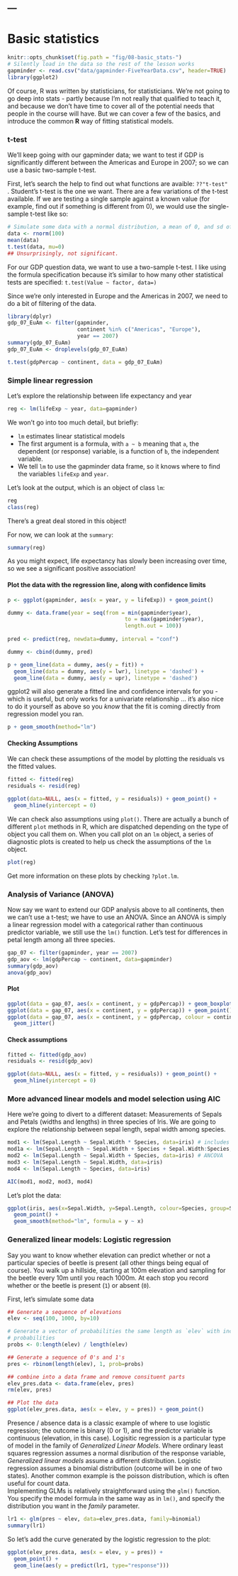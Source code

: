 ---
---

# Basic statistics

```r
knitr::opts_chunk$set(fig.path = "fig/08-basic_stats-")
# Silently load in the data so the rest of the lesson works
gapminder <- read.csv("data/gapminder-FiveYearData.csv", header=TRUE)
library(ggplot2)
```

Of course, R was written by statisticians, for statisticians.  We're not going 
to go deep into stats - partly because I'm not really that qualified to teach it, 
and because we don't have time to cover all of the potential needs that people 
in the course will have.  But we can cover a few of the basics, and introduce 
the common **R** way of fitting statistical models.

### t-test

We'll keep going with our gapminder data; we want to test if GDP is 
significantly different between the Americas and Europe in 2007; so we can use a 
basic two-sample t-test.

First, let's search the help to find out what functions are avaible: `??"t-test"`
.  Student's t-test is the one we want.  There are a few variations of the 
t-test available.  If we are testing a single sample against a known value (for 
example, find out if something is different from 0), we would use the 
single-sample t-test like so:

```r
# Simulate some data with a normal distribution, a mean of 0, and sd of 1.
data <- rnorm(100)
mean(data)
t.test(data, mu=0)
## Unsurprisingly, not significant.
```

For our GDP question data, we want to use a two-sample t-test.  I like using the formula 
specification because it's similar to how many other statistical tests are 
specified: `t.test(Value ~ factor, data=)`

Since we're only interested in Europe and the Americas in 2007, we need to do a bit of filtering of the data.

```r
library(dplyr)
gdp_07_EuAm <- filter(gapminder, 
                      continent %in% c("Americas", "Europe"), 
                      year == 2007)
summary(gdp_07_EuAm)
gdp_07_EuAm <- droplevels(gdp_07_EuAm)
```

```r
t.test(gdpPercap ~ continent, data = gdp_07_EuAm)
```

### Simple linear regression

Let's explore the relationship between life expectancy and year

```r
reg <- lm(lifeExp ~ year, data=gapminder)
```

We won't go into too much detail, but briefly: 

* `lm` estimates linear statistical models
* The first argument is a formula, with  `a ~ b` meaning that `a`,
     the dependent (or response) variable, is a
    function of `b`, the independent variable. 
* We tell `lm` to use the gapminder data frame, so it knows where to
 find the variables `lifeExp` and `year`. 

Let's look at the output, which is an object of class `lm`:

```r
reg
class(reg)
```

There's a great deal stored in this object!

For now, we can look at the `summary`:

```r
summary(reg)
```

As you might expect, life expectancy has slowly been increasing over
time, so we see a significant positive association!

#### Plot the data with the regression line, along with confidence limits

```r
p <- ggplot(gapminder, aes(x = year, y = lifeExp)) + geom_point()

dummy <- data.frame(year = seq(from = min(gapminder$year), 
                                     to = max(gapminder$year), 
                                     length.out = 100))
                   
pred <- predict(reg, newdata=dummy, interval = "conf")

dummy <- cbind(dummy, pred)

p + geom_line(data = dummy, aes(y = fit)) + 
  geom_line(data = dummy, aes(y = lwr), linetype = 'dashed') + 
  geom_line(data = dummy, aes(y = upr), linetype = 'dashed')

```

ggplot2 will also generate a fitted line and confidence intervals for you - 
which is useful, but only works for a univariate relationship ... it's also nice 
to do it yourself as above so you *know* that the fit is coming directly from 
regression model you ran.

```r
p + geom_smooth(method="lm")
```


#### Checking Assumptions

We can check these assumptions of the model by plotting the residuals vs the 
fitted values.

```r
fitted <- fitted(reg)
residuals <- resid(reg)

ggplot(data=NULL, aes(x = fitted, y = residuals)) + geom_point() + 
  geom_hline(yintercept = 0)
```

We can check also assumptions using `plot()`.  There are actually a bunch of 
different `plot` methods in R, which are dispatched depending on the type of 
object you call them on.  When you call plot on an `lm` object, a series of 
diagnostic plots is created to help us check the assumptions of the `lm` object.

```r
plot(reg)
```

Get more information on these plots by checking `?plot.lm`.

### Analysis of Variance (ANOVA)

Now say we want to extend our GDP analysis above to all continents, then we can't 
use a t-test; we have to use an ANOVA.  Since an ANOVA is simply a linear 
regression model with a categorical rather than continuous predictor variable, we 
still use the `lm()` function.  Let's test for differences in petal length among 
all three species.

```r
gap_07 <- filter(gapminder, year == 2007)
gdp_aov <- lm(gdpPercap ~ continent, data=gapminder)
summary(gdp_aov)
anova(gdp_aov)
```

#### Plot

```r
ggplot(data = gap_07, aes(x = continent, y = gdpPercap)) + geom_boxplot()
ggplot(data = gap_07, aes(x = continent, y = gdpPercap)) + geom_point()
ggplot(data = gap_07, aes(x = continent, y = gdpPercap, colour = continent)) +
  geom_jitter()
```

#### Check assumptions

```r
fitted <- fitted(gdp_aov)
residuals <- resid(gdp_aov)

ggplot(data=NULL, aes(x = fitted, y = residuals)) + geom_point() + 
  geom_hline(yintercept = 0)
```

### More advanced linear models and model selection using AIC

Here we're going to divert to a different dataset: Measurements of Sepals and Petals (widths and lengths) in three species of Iris. We are going to explore the relationship between sepal length, sepal width among species.  

```r
mod1 <- lm(Sepal.Length ~ Sepal.Width * Species, data=iris) # includes interaction term
mod1a <- lm(Sepal.Length ~ Sepal.Width + Species + Sepal.Width:Species, data=iris) #Equivalent to above
mod2 <- lm(Sepal.Length ~ Sepal.Width + Species, data=iris) # ANCOVA
mod3 <- lm(Sepal.Length ~ Sepal.Width, data=iris)
mod4 <- lm(Sepal.Length ~ Species, data=iris)

AIC(mod1, mod2, mod3, mod4)
```

Let's plot the data:
```r
ggplot(iris, aes(x=Sepal.Width, y=Sepal.Length, colour=Species, group=Species)) + 
  geom_point() + 
  geom_smooth(method="lm", formula = y ~ x)
```

### Generalized linear models: Logistic regression

Say you want to know whether elevation can predict whether or not a particular 
species of beetle is present (all other things being equal of course). You walk 
up a hillside, starting at 100m elevation and sampling for the beetle every 10m 
until you reach 1000m.  At each stop you record whether or the beetle is present 
(`1`) or absent (`0`).

First, let's simulate some data

```r
## Generate a sequence of elevations
elev <- seq(100, 1000, by=10)

# Generate a vector of probabilities the same length as `elev` with increasing 
# probabilities
probs <- 0:length(elev) / length(elev)

## Generate a sequence of 0's and 1's
pres <- rbinom(length(elev), 1, prob=probs)

## combine into a data frame and remove consituent parts
elev_pres.data <- data.frame(elev, pres)
rm(elev, pres)

## Plot the data
ggplot(elev_pres.data, aes(x = elev, y = pres)) + geom_point()
```

Presence / absence data is a classic example of where to use logistic regression; 
the outcome is binary (0 or 1), and the predictor variable is continuous 
(elevation, in this case).  Logisitic regression is a particular type of model 
in the family of _Generalized Linear Models_.  Where ordinary least squares 
regression assumes a normal disribution of the response variable, _Generalized 
linear models_ assume a different distribution.  Logistic regression assumes a 
binomial distribution (outcome will be in one of two states).  Another common 
example is the poisson distribution, which is often useful for count data.  
Implementing GLMs is relatively straightforward using the `glm()` function.  You 
specify the model formula in the same way as in `lm()`, and specify the 
distribution you want in the _family_ parameter.

```r
lr1 <- glm(pres ~ elev, data=elev_pres.data, family=binomial)
summary(lr1)
```

So let's add the curve generated by the logistic regression to the plot:

```r
ggplot(elev_pres.data, aes(x = elev, y = pres)) + 
  geom_point() + 
  geom_line(aes(y = predict(lr1, type="response")))

```
